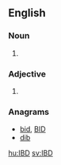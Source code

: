 ==English==

===Noun===
{{en-noun|?}}

# {{initialism of|inflammatory bowel disease|lang=en}}

===Adjective===
{{en-adj|-}}

# {{initialism of|identical by descent|lang=en}}

===Anagrams===
* [[bid#English|bid]], [[BID#English|BID]]
* [[dib#English|dib]]

[[hu:IBD]]
[[sv:IBD]]